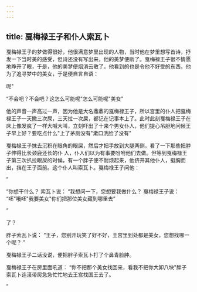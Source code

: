 ```yaml
---
---
---
```

title: 戛梅禄王子和仆人索瓦卜
---



戛梅禄王子的梦做得很好，他很满意梦里出现的人物，当时他在梦里想写首诗，抒发一下当时美的感受，但诗还没有写出来，他的美梦便断了。戛梅禄王子很不情愿地睁开了眼，于是，他的美梦便烟消云散了。他看到的也是令他不好受的东西，他为了追寻梦中的美女，于是便自言自语：

呢"

“不会吧？不会吧？这怎么可能呢"怎么可能呢"美女”

他的声音一声高过一声，因为他是大名鼎鼎的戛梅禄王子，所以宫里的仆人把戛梅禄王子一天撒三次尿，三天拉一次屎，都记在记事本上了。此时此刻戛梅禄王子在床上像发疯了一样大喊大叫，立刻吓出了十来个男女仆人，他们提心吊胆地问候王子早上好？要吃点什么"上了茅厕没有"漱口洗脸了没有"

戛梅禄王子抹去沉积在眼角的眼屎，然后才把手放到大腿两侧，看了一下那些把脖子伸得比长颈鹿还长的仆
人，仆人们以为有事要吩咐他们去做。但等到戛梅禄王子第三次扒拉眼屎的时候，有一个胖子便不耐烦起来，他挤开其他仆人，挺胸而出，挡在王子面前。这个仆人叫索瓦卜。戛梅禄王子问他：

”

“你想干什么？
索瓦卜说：
“我想问一下，您想要我做什么？
戛梅禄王子说：
“呸"哦呸"我要美女"你们把那位美女藏到哪里去”

”

了？

胖子索瓦卜说：
“王子，您别开玩笑了好不好，王宫里到处都是美女，您想找哪一个呢？
”

戛梅禄王子二话没说，便把胖子索瓦卜打了个鼻青脸肿。

戛梅禄王子在房里面吼道：
“你不把那个美女找回来，看我不把你大卸八块"胖子索瓦卜连滚带爬急急忙忙地去王宫找国王去了。

”